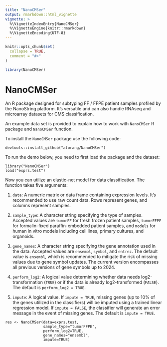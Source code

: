 ---
title: "NanoCMSer"
output: rmarkdown::html_vignette
vignette: >
  %\VignetteIndexEntry{NanoCMSer}
  %\VignetteEngine{knitr::rmarkdown}
  %\VignetteEncoding{UTF-8}
---

```{r, include = FALSE}
knitr::opts_chunk$set(
  collapse = TRUE,
  comment = "#>"
)
```

```{r setup}
library(NanoCMSer)
```

# NanoCMSer

An R package designed for subtyping FF / FFPE patient samples profiled by the NanoString platform. It's versatile and can also handle RNAseq and microarray datasets for CMS classification.

An example data set is provided to explain how to work with `NanoCMSer` R package and `NanoCMSer` function.

To install the `NanoCMSer` package use the following code:

```         
devtools::install_github("atorang/NanoCMSer")
```

To run the demo below, you need to first load the package and the dataset:

```         
library("NanoCMSer")
load("exprs.test")
```

Now you can utilize an elastic-net model for data classification. The function takes five arguments:

1.  `data`: A numeric matrix or data frame containing expression levels. It's recommended to use raw count data. Rows represent genes, and columns represent samples.

2.  `sample_type`: A character string specifying the type of samples. Accepted values are `tumorFF` for fresh frozen patient samples, `tumorFFPE` for formalin-fixed paraffin-embedded patient samples, and `models` for human in vitro models including cell lines, primary cultures, and organoids.

3.  `gene_names`: A character string specifying the gene annotation used in the data. Accepted values are `ensembl`, `symbol`, and `entrez`. The default value is `ensembl`, which is recommended to mitigate the risk of missing values due to gene symbol updates. The current version encompasses all previous versions of gene symbols up to 2024.

4.  `perform_log2`: A logical value determining whether data needs log2-transformation (`TRUE`) or if the data is already log2-transformed (`FALSE`). The default is `perform_log2 = TRUE`.

5.  `impute`: A logical value. If `impute = TRUE`, missing genes (up to 10% of the genes utilized in the classifiers) will be imputed using a trained linear regression model. If `impute = FALSE`, the classifier will generate an error message in the event of missing genes. The default is `impute = TRUE`.

```         
res <- NanoCMSer(data=exprs.test, 
                 sample_type="tumorFFPE", 
                 perform_log2=TRUE, 
                 gene_names="ensembl",
                 impute=TRUE)
```
